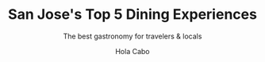---
draft: false
title: "San Jose's Top 5 Dining Experiences"
subtitle: "The best gastronomy for travelers & locals"
snippet: "Discover the best in each category that San Jose del Cabo has to offer."
image: {
    src: "https://www.eternal-expat.com/wp-content/uploads/2021/03/IMG_7429.jpg",
    alt: "San Jose Top 5 Dining Experiences"
}
publishDate: "2023-04-28 11:39"
category: "San Jose"
author: "Hola Cabo"
tags: [restaurants, hiddengems, bestof, sanjose, cocktails]
blocks: [
    {
        "category": "Best Ambiance",
        "name": "Lua del Mar",
        "anchor": "block1",
        "link": "https://google.com",
        "description": "This unassuming seafood joint is a must-visit for lovers of fresh fish and shrimp tacos. Situated in the Mercado Municipal, it's a local favorite for its affordable prices and no-frills atmosphere.",
        "links": [
            {
                "title": "Website",
                "href": "https://google.com"
            },
            {
                "title": "Instagram",
                "href": "https://google.com"
            },
            {
                "title": "Make Reservation",
                "href": "https://google.com"
            }
        ]
    },
    {
        "category": "Best Seafood",
        "name": "Taqueria El Gran Pastor",
        "anchor": "block2",
        "link": "https://google.com",
        "description": "San Jose del Cabo is a food lover's paradise, with a diverse range of culinary experiences to choose from. While there are plenty of well-known restaurants to choose from, sometimes the best meals can be found in the hidden corners of town, known only to the locals. In this guide, we'll share our top picks for the must-try restaurants in San Jose del Cabo that are off the beaten path.",
        "links": [
            {
                "title": "Website",
                "href": "https://google.com"
            },
            {
                "title": "Instagram",
                "href": "https://google.com"
            },
            {
                "title": "Make Reservation",
                "href": "https://google.com"
            }
        ]
    },
    {
        "category": "Best for a View",
        "name": "San Jose Place 3",
        "anchor": "block3",
        "link": "https://google.com",
        "description": "San Jose del Cabo is a food lover's paradise, with a diverse range of culinary experiences to choose from. While there are plenty of well-known restaurants to choose from, sometimes the best meals can be found in the hidden corners of town, known only to the locals. In this guide, we'll share our top picks for the must-try restaurants in San Jose del Cabo that are off the beaten path.",
        "links": [
            {
                "title": "Website",
                "href": "https://google.com"
            },
            {
                "title": "Instagram",
                "href": "https://google.com"
            },
            {
                "title": "Make Reservation",
                "href": "https://google.com"
            }
        ]
    },
    {
        "category": "Best Cocktails",
        "name": "Another Place",
        "anchor": "block4",
        "link": "https://google.com",
        "description": "San Jose del Cabo is a food lover's paradise, with a diverse range of culinary experiences to choose from. While there are plenty of well-known restaurants to choose from, sometimes the best meals can be found in the hidden corners of town, known only to the locals. In this guide, we'll share our top picks for the must-try restaurants in San Jose del Cabo that are off the beaten path.",
        "links": [
            {
                "title": "Link 1",
                "href": "https://google.com"
            },
            {
                "title": "Link 1",
                "href": "https://google.com"
            },
            {
                "title": "Link 1",
                "href": "https://google.com"
            }
        ]
    },
    {
        "category": "Best for Groups",
        "name": "Final Place",
        "anchor": "block5",
        "link": "https://google.com",
        "description": "If you're in the mood for something truly special, head to Flora Farms for a farm-to-table dining experience like no other. The restaurant is situated on a picturesque organic farm and serves up fresh, seasonal dishes that are as beautiful as they are delicious. Whether you're a seasoned foodie or just looking to try something new, these must-try restaurants in San Jose del Cabo are sure to leave a lasting impression. So what are you waiting for? Get out there and start exploring the local culinary scene today!",
        "links": [
            {
                "title": "Website",
                "href": "https://google.com"
            },
            {
                "title": "Instagram",
                "href": "https://google.com"
            },
            {
                "title": "Make Reservation",
                "href": "https://google.com"
            }
        ]
    }
]
---